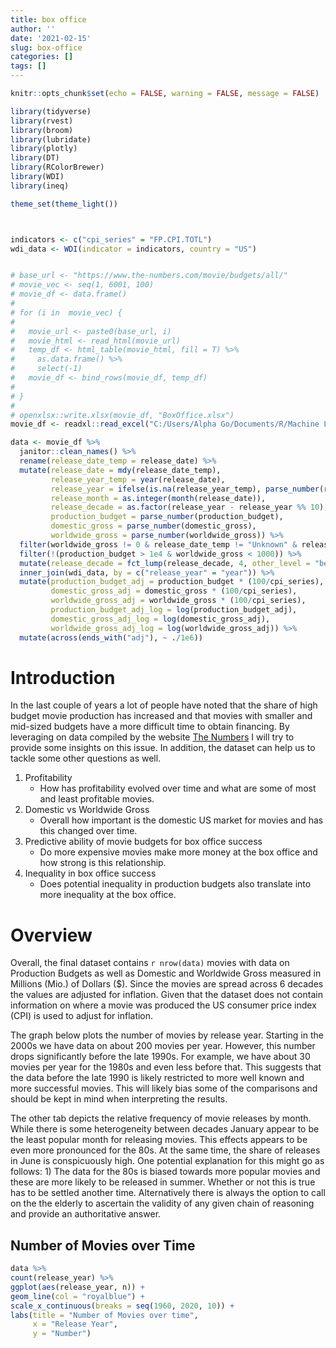 ```yaml
---
title: box office
author: ''
date: '2021-02-15'
slug: box-office
categories: []
tags: []
---
```



```r
knitr::opts_chunk$set(echo = FALSE, warning = FALSE, message = FALSE)
```


```r
library(tidyverse)
library(rvest)
library(broom)
library(lubridate)
library(plotly)
library(DT)
library(RColorBrewer)
library(WDI)
library(ineq)

theme_set(theme_light())



indicators <- c("cpi_series" = "FP.CPI.TOTL")
wdi_data <- WDI(indicator = indicators, country = "US")


# base_url <- "https://www.the-numbers.com/movie/budgets/all/"
# movie_vec <- seq(1, 6001, 100)
# movie_df <- data.frame()
# 
# for (i in  movie_vec) {
#   
#   movie_url <- paste0(base_url, i)
#   movie_html <- read_html(movie_url)
#   temp_df <- html_table(movie_html, fill = T) %>% 
#     as.data.frame() %>% 
#     select(-1)
#   movie_df <- bind_rows(movie_df, temp_df)
#   
# }
# 
# openxlsx::write.xlsx(movie_df, "BoxOffice.xlsx")
movie_df <- readxl::read_excel("C:/Users/Alpha Go/Documents/R/Machine Learning/4. BoxOffice/BoxOffice.xlsx")
```

```r
data <- movie_df %>% 
  janitor::clean_names() %>% 
  rename(release_date_temp = release_date) %>% 
  mutate(release_date = mdy(release_date_temp),
         release_year_temp = year(release_date),
         release_year = ifelse(is.na(release_year_temp), parse_number(release_date_temp), release_year_temp),
         release_month = as.integer(month(release_date)),
         release_decade = as.factor(release_year - release_year %% 10),
         production_budget = parse_number(production_budget),
         domestic_gross = parse_number(domestic_gross),
         worldwide_gross = parse_number(worldwide_gross)) %>% 
  filter(worldwide_gross != 0 & release_date_temp != "Unknown" & release_year < 2020) %>% 
  filter(!(production_budget > 1e4 & worldwide_gross < 1000)) %>% 
  mutate(release_decade = fct_lump(release_decade, 4, other_level = "before_1980")) %>% 
  inner_join(wdi_data, by = c("release_year" = "year")) %>% 
  mutate(production_budget_adj = production_budget * (100/cpi_series),
         domestic_gross_adj = domestic_gross * (100/cpi_series),
         worldwide_gross_adj = worldwide_gross * (100/cpi_series),
         production_budget_adj_log = log(production_budget_adj),
         domestic_gross_adj_log = log(domestic_gross_adj),
         worldwide_gross_adj_log = log(worldwide_gross_adj)) %>% 
  mutate(across(ends_with("adj"), ~ ./1e6))
```

# Introduction
In the last couple of years a lot of people have noted that the share of high budget movie production has increased and that movies with smaller and mid-sized budgets have a more difficult time to obtain financing. By leveraging on data compiled by the website [The Numbers](https://www.the-numbers.com/movie/budgets/all) I will try to provide some insights on this issue. In addition, the dataset can help us to tackle some other questions as well.

1. Profitability
    - How has profitability evolved over time and what are some of most and least profitable movies.
2. Domestic vs Worldwide Gross
    - Overall how important is the domestic US market for movies and has this changed over time.
3. Predictive ability of movie budgets for box office success
    - Do more expensive movies make more money at the box office and how strong is this relationship.
4. Inequality in box office success
    - Does potential inequality in production budgets also translate into more inequality at the box office.

# Overview {.tabset .tabset-pills}

Overall, the final dataset contains `r nrow(data)` movies with data on Production Budgets as well as Domestic and Worldwide Gross measured in Millions (Mio.) of Dollars ($). Since the movies are spread across 6 decades the values are adjusted for inflation. Given that the dataset does not contain information on where a movie was produced the US consumer price index (CPI) is used to adjust for inflation.

The graph below plots the number of movies by release year. Starting in the 2000s we have data on about 200 movies per year. However, this number drops significantly before the late 1990s. For example, we have about 30 movies per year for the 1980s and even less before that. This suggests that the data before the late 1990 is likely restricted to more well known and more successful movies. This will likely bias some of the comparisons and should be kept in mind when interpreting the results.

The other tab depicts the relative frequency of movie releases by month. While there is some heterogeneity between decades January appear to be the least popular month for releasing movies. This effects appears to be even more pronounced for the 80s. At the same time, the share of releases in June is conspicuously high. One potential explanation for this might go as follows: 1) The data for the 80s is biased towards more popular movies and these are more likely to be released in summer. Whether or not this is true has to be settled another time. Alternatively there is always the option to call on the the elderly to ascertain the validity of any given chain of reasoning and provide an authoritative answer.

## Number of Movies over Time

```r
data %>% 
count(release_year) %>% 
ggplot(aes(release_year, n)) +
geom_line(col = "royalblue") +
scale_x_continuous(breaks = seq(1960, 2020, 10)) +
labs(title = "Number of Movies over time",
     x = "Release Year",
     y = "Number")


```

